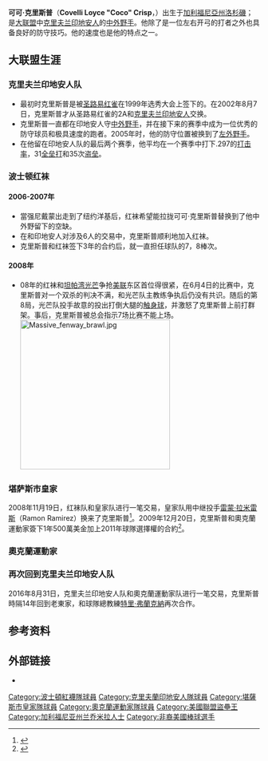 {{Infobox baseball biography
|name=可可·克里斯普<br />Coco Crisp
|image= Coco Crisp Oakland 2015.jpg
|image_size  =
|caption =
|position=[[中外野手|中外野手]]/[[左外野手|左外野手]]
|bats=左右開弓
|throws=右
|birth_date= {{Birth date and age|1979|11|1}}
|birth_place= {{USA}}[[加利福尼亞州|加利福尼亞州]][[洛杉磯|洛杉磯]]
|death_date= 
|death_place= 
|debutleague =[[美國職棒大聯盟|美國職棒大聯盟]]
|debutdate=8月15日
|debutyear=2002年
|debutteam=[[克里夫蘭印地安人|克里夫蘭印地安人]]
|finalleague =[[美國職棒大聯盟|美國職棒大聯盟]]
|finaldate=10月2日
|finalyear=2016年
|finalteam=[[克里夫蘭印地安人|克里夫蘭印地安人]]
|statleague =[[美國職棒大聯盟|美國職棒大聯盟]]
|stat1label=[[打擊率|打擊率]]
|stat1value=.265
|stat2label=[[全壘打|全壘打]]
|stat2value=130
|stat3label=[[打點|打點]]
|stat3value=639
|stat4label=[[盜壘|盜壘]]
|stat4value=309
|teams=
* [[克里夫蘭印地安人|克里夫蘭印地安人]] ({{mlby|2002}}–{{mlby|2005}})
* [[波士頓紅襪|波士頓紅襪]] ({{mlby|2006}}–{{mlby|2008}})
* [[堪薩斯市皇家|堪薩斯市皇家]] ({{mlby|2009}})
* [[奧克蘭運動家|奧克蘭運動家]] ({{mlby|2010}}–{{mlby|2016}})
* [[克里夫蘭印地安人|克里夫蘭印地安人]] ({{mlby|2016}})
|highlights=
* [[世界大賽|世界大賽]]冠軍 ([[2007年世界大賽|2007]])
* [[美國職棒大聯盟盜壘王|美聯盜壘王]] (2011)
|hoflink = 美國國家棒球名人堂暨博物館
|hoftype = 美國棒球名人堂
|hofdate= 
|hofvote= 
}}

'''可可·克里斯普'''（'''Covelli Loyce "Coco" Crisp'''，{{bd|1979年|10月1日|||Crisp, Coco}}）出生于[[加利福尼亞州|加利福尼亞州]][[洛杉磯|洛杉磯]]；是[[美国职棒大联盟|大联盟]]中[[克里夫兰印地安人|克里夫兰印地安人]]的[[中外野手|中外野手]]。他除了是一位左右开弓的打者之外也具备良好的防守技巧。他的速度也是他的特点之一。

==大联盟生涯==
===克里夫兰印地安人队===
*最初时克里斯普是被[[圣路易红雀|圣路易红雀]]在1999年选秀大会上签下的。在2002年8月7日，克里斯普才从圣路易红雀的2A和[[克里夫兰印地安人|克里夫兰印地安人]]交换。
*克里斯普一直都在印地安人守[[中外野手|中外野手]]，并在接下来的赛季中成为一位优秀的防守球员和极具速度的跑者。2005年时，他的防守位置被换到了[[左外野手|左外野手]]。
*在他留在印地安人队的最后两个赛季，他平均在一个赛季中打下.297的[[打击率|打击率]]，31[[全垒打|全垒打]]和35次[[盗垒|盗垒]]。

===波士顿红袜===
====2006-2007年====
*當强尼戴蒙出走到了纽约洋基后，红袜希望能拉拢可可·克里斯普替换到了他中外野留下的空缺。
*在和印地安人对涉及6人的交易中，克里斯普顺利地加入红袜。
*克里斯普和红袜签下3年的合约后，就一直担任球队的7，8棒次。
====2008年====
*08年的红袜和[[坦帕湾光芒|坦帕湾光芒]]争抢[[美国联盟|美联]]东区首位得很紧，在6月4日的比赛中，克里斯普对一个双杀的判决不满，和光芒队主教练争执后仍没有共识。随后的第8局，光芒队投手故意的投出打倒大腿的[[触身球|触身球]]，并激怒了克里斯普上前打群架。事后，克里斯普被总会指示7场比赛不能上场。[[File:Massive_fenway_brawl.jpg|300px]]

===堪萨斯市皇家===
2008年11月19日，红袜队和皇家队进行一笔交易，皇家队用中继投手[[雷蒙·拉米雷斯|雷蒙·拉米雷斯]]（Ramon Ramirez）换来了克里斯普<ref>{{cite web | url = http://www.mlbtraderumors.com/2008/11/coco-crisp-trad.html | title = Coco Crisp Traded To Royals | date = 2008-11-19 | accessdate = 2008-11-19 | archive-date = 2009-01-22 | archive-url = https://web.archive.org/web/20090122223347/http://www.mlbtraderumors.com/2008/11/coco-crisp-trad.html | dead-url = no }}</ref>。2009年12月20日，克里斯普和奧克蘭運動家簽下1年500萬美金加上2011年球隊選擇權的合約<ref>{{cite web |url=http://oakland.athletics.mlb.com/news/article.jsp?ymd=20091220&content_id=7833744&vkey=news_oak&fext=.jsp&c_id=oak |title=存档副本 |accessdate=2014-02-07 |deadurl=yes |archiveurl=https://web.archive.org/web/20140221214647/http://oakland.athletics.mlb.com/news/article.jsp?ymd=20091220&content_id=7833744&vkey=news_oak&fext=.jsp&c_id=oak |archivedate=2014-02-21 }}</ref>。

===奧克蘭運動家===

===再次回到克里夫兰印地安人队===
2016年8月31日，克里夫兰印地安人队和奧克蘭運動家队进行一笔交易，克里斯普時隔14年回到老東家，和球隊總教練[[特里·弗蘭克納|特里·弗蘭克納]]再次合作。

==参考资料==
{{reflist}}

==外部链接 ==
{{commonscat|Coco Crisp}}
*{{baseballstats|mlb=424825|espn=5299|br=c/crispco01|fangraphs=1572|cube=C}}

{{2007 World Series Champion}}

{{DEFAULTSORT:Crisp, Coco}}
[[Category:波士頓紅襪隊球員|Category:波士頓紅襪隊球員]]
[[Category:克里夫蘭印地安人隊球員|Category:克里夫蘭印地安人隊球員]]
[[Category:堪薩斯市皇家隊球員|Category:堪薩斯市皇家隊球員]]
[[Category:奧克蘭運動家隊球員|Category:奧克蘭運動家隊球員]]
[[Category:美國聯盟盜壘王|Category:美國聯盟盜壘王]]
[[Category:加利福尼亚州兰乔米拉人士|Category:加利福尼亚州兰乔米拉人士]]
[[Category:非裔美國棒球選手|Category:非裔美國棒球選手]]